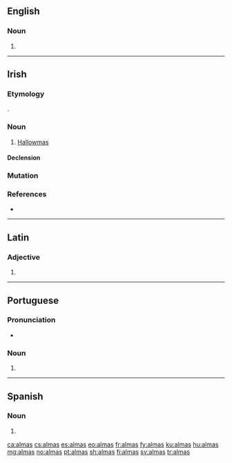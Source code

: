 ==English==

===Noun===
{{head|en|noun plural form|head=almas}}

# {{plural of|alma|lang=en}}

----

==Irish==

===Etymology===
{{borrowing|en|Hallowmas|lang=ga}}.

===Noun===
{{ga-noun|g=m|almais|-}}

# [[Hallowmas]]

====Declension====
{{ga-decl-m1-nopl|a|lmas|lmais}}

===Mutation===
{{ga mut vowel}}

===References===
* {{R:ga:ODonaill}}

{{catlangcode|ga|Calendar terms|Holidays}}

----

==Latin==

===Adjective===
{{la-adj-form|almās}}

# {{inflection of|almus||acc|f|p|lang=la}}

----

==Portuguese==

===Pronunciation===
* {{a|PT}} {{IPA|/ˈaɫ.mɐʃ/|lang=pt}}

===Noun===
{{head|pt|noun form}}

# {{pt-noun form of|alma|onlyf|pl}}

----

==Spanish==

===Noun===
{{head|es|noun form|g=f-p}}

# {{plural of|alma|lang=es}}

[[ca:almas]]
[[cs:almas]]
[[es:almas]]
[[eo:almas]]
[[fr:almas]]
[[fy:almas]]
[[ku:almas]]
[[hu:almas]]
[[mg:almas]]
[[no:almas]]
[[pt:almas]]
[[sh:almas]]
[[fi:almas]]
[[sv:almas]]
[[tr:almas]]